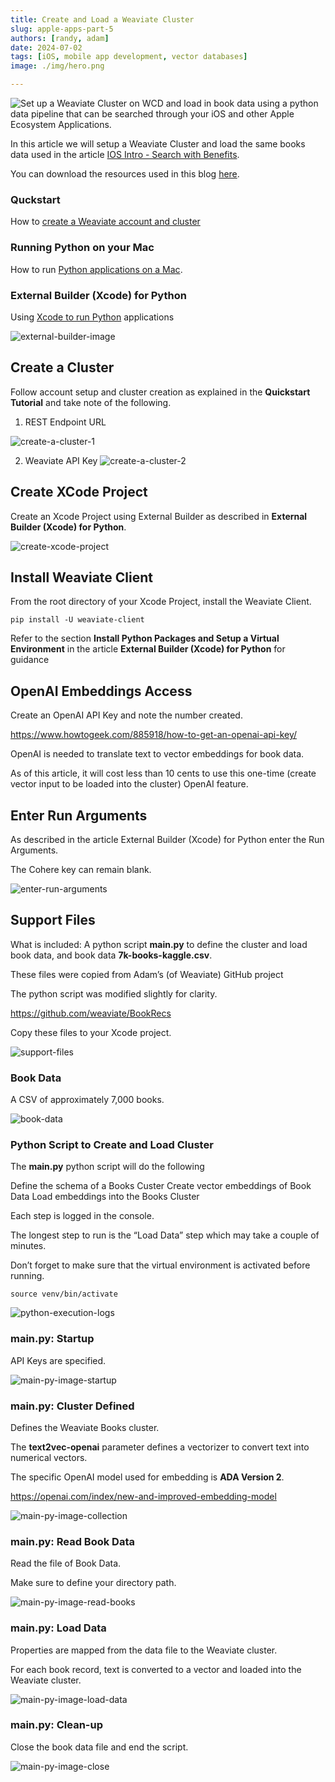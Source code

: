 ```yaml
---
title: Create and Load a Weaviate Cluster
slug: apple-apps-part-5
authors: [randy, adam]
date: 2024-07-02
tags: [iOS, mobile app development, vector databases]
image: ./img/hero.png

---
```

![Set up a Weaviate Cluster on WCD and load in book data using a python data pipeline that can be searched through your iOS and other Apple Ecosystem Applications.](./img/hero.png)

In this article we will setup a Weaviate Cluster and load the same books data used in the article [IOS Intro - Search with Benefits](/apple-and-weaviate/apple-apps-part-1).

You can download the resources used in this blog [here](https://github.com/weaviate/BookRecs/blob/main/blog-resources/article05.zip).

### Quckstart

How to [create a Weaviate account and cluster](https://docs.weaviate.io/wcs/quickstart)

### Running Python on your Mac

How to run [Python applications on a Mac](/apple-and-weaviate/apple-apps-part-3).

### External Builder (Xcode) for Python

Using [Xcode to run Python](/apple-and-weaviate/apple-apps-part-4) applications


![external-builder-image](./img/external-builder-image.png)


## Create a Cluster

Follow account setup and cluster creation as explained in the **Quickstart Tutorial** and take note of the following.


1. REST Endpoint URL

![create-a-cluster-1](./img/create-a-cluster-1.png)

2. Weaviate API Key
![create-a-cluster-2](./img/create-a-cluster-2.png)

## Create XCode Project

Create an Xcode Project using External Builder as described in **External Builder (Xcode) for Python**.

![create-xcode-project](./img/create-xcode-project.png)

## Install Weaviate Client

From the root directory of your Xcode Project, install the Weaviate Client.

    pip install -U weaviate-client

Refer to the section **Install Python Packages and Setup a Virtual Environment** in the article **External Builder (Xcode) for Python** for guidance





## OpenAI Embeddings Access

Create an OpenAI API Key and note the number created.

https://www.howtogeek.com/885918/how-to-get-an-openai-api-key/

OpenAI is needed to translate text to vector embeddings for book data.

As of this article, it will cost less than 10 cents to use this one-time (create vector input to be loaded into the cluster) OpenAI feature.

## Enter Run Arguments

As described in the article External Builder (Xcode) for Python enter the Run Arguments.

The Cohere key can remain blank.

![enter-run-arguments](./img/enter-run-arguments.png)

## Support Files

What is included: A  python script **main.py** to define the cluster and load book data, and book data **7k-books-kaggle.csv**.

These files were copied from Adam’s (of Weaviate) GitHub project

The python script was modified slightly for clarity.

https://github.com/weaviate/BookRecs

Copy these files to your Xcode project.

![support-files](./img/support-files.png)


### Book Data

A CSV of approximately 7,000 books.

![book-data](./img/book-data.png)

### Python Script to Create and Load Cluster

The **main.py** python script will do the following

Define the schema of a Books Custer
Create vector embeddings of Book Data
Load embeddings into the Books Cluster


Each step is logged in the console.

The longest step to run is the “Load Data” step which may take a couple of minutes.

Don’t forget to make sure that the virtual environment is activated before running.

	source venv/bin/activate

![python-execution-logs](./img/python-execution-logs.png)

### main.py: Startup

API Keys are specified.

![main-py-image-startup](./img/main-py-image-startup.png)


### main.py: Cluster Defined

Defines the Weaviate Books cluster.

The **text2vec-openai** parameter defines a vectorizer to convert text into numerical vectors.

The specific OpenAI model used for embedding is **ADA Version 2**.

https://openai.com/index/new-and-improved-embedding-model



![main-py-image-collection](./img/main-py-image-collection.png)



### main.py: Read Book Data

Read the file of Book Data.

Make sure to define your directory path.


![main-py-image-read-books](./img/main-py-image-read-books.png)


### main.py: Load Data

Properties are mapped from the data file to the Weaviate cluster.

For each book record, text is converted to a vector and loaded into the Weaviate cluster.

![main-py-image-load-data](./img/main-py-image-load-data.png)


### main.py: Clean-up

Close the book data file and end the script.

![main-py-image-close](./img/main-py-image-close.png)



<StayConnected />
